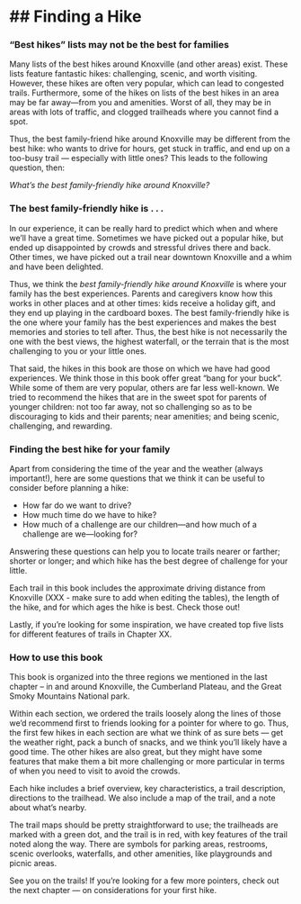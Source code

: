 #  ## Finding a Hike

### “Best hikes” lists may not be the best for families

Many lists of the best hikes around Knoxville (and other areas) exist. These lists feature fantastic hikes: challenging, scenic, and worth visiting. However, these hikes are often very popular, which can lead to congested trails. Furthermore, some of the hikes on lists of the best hikes in an area may be far away—from you and amenities. Worst of all, they may be in areas with lots of traffic, and clogged trailheads where you cannot find a spot.

Thus, the best family-friend hike around Knoxville may be different from the best hike: who wants to drive for hours, get stuck in traffic, and end up on a too-busy trail — especially with little ones? This leads to the following question, then:

*What’s the best family-friendly hike around Knoxville?*

### The best family-friendly hike is . . . 

In our experience, it can be really hard to predict which when and where we’ll have a great time. Sometimes we have picked out a popular hike, but ended up disappointed by crowds and stressful drives there and back. Other times, we have picked out a trail near downtown Knoxville and a whim and have been delighted. 

Thus, we think the *best family-friendly hike around Knoxville* is where your family has the best experiences. Parents and caregivers know how this works in other places and at other times: kids receive a holiday gift, and they end up playing in the cardboard boxes. The best family-friendly hike is the one where your family has the best experiences and makes the best memories and stories to tell after. Thus, the best hike is not necessarily the one with the best views, the highest waterfall, or the terrain that is the most challenging to you or your little ones. 

That said, the hikes in this book are those on which we have had good experiences. We think those in this book offer great “bang for your buck”. While some of them are very popular, others are far less well-known. We tried to recommend the hikes that are in the sweet spot for parents of younger children: not too far away, not so challenging so as to be discouraging to kids and their parents; near amenities; and being scenic, challenging, and rewarding. 

### Finding the best hike for your family

Apart from considering the time of the year and the weather (always important!), here are some questions that we think it can be useful to consider before planning a hike:

- How far do we want to drive?
- How much time do we have to hike?
- How much of a challenge are our children—and how much of a challenge are we—looking for?

Answering these questions can help you to locate trails nearer or farther; shorter or longer; and which hike has the best degree of challenge for your little.

Each trail in this book includes the approximate driving distance from Knoxville (XXX - make sure to add when editing the tables), the length of the hike, and for which ages the hike is best. Check those out!

Lastly, if you’re looking for some inspiration, we have created top five lists for different features of trails in Chapter XX.

### How to use this book

This book is organized into the three regions we mentioned in the last chapter -- in and around Knoxville, the Cumberland Plateau, and the Great Smoky Mountains National park.

Within each section, we ordered the trails loosely along the lines of those we’d recommend first to friends looking for a pointer for where to go. Thus, the first few hikes in each section are what we think of as sure bets — get the weather right, pack a bunch of snacks, and we think you’ll likely have a good time. The other hikes are also great, but they might have some features that make them a bit more challenging or more particular in terms of when you need to visit to avoid the crowds.

Each hike includes a brief overview, key characteristics, a trail description, directions to the trailhead. We also include a map of the trail, and a note about what’s nearby.

The trail maps should be pretty straightforward to use; the trailheads are marked with a green dot, and the trail is in red, with key features of the trail noted along the way. There are symbols for parking areas, restrooms, scenic overlooks, waterfalls, and other amenities, like playgrounds and picnic areas.

See you on the trails! If you're looking for a few more pointers, check out the next chapter --- on considerations for your first hike.